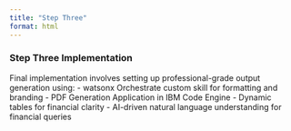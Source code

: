 ```yaml
---
title: "Step Three"
format: html
---
```


### Step Three Implementation

Final implementation involves setting up professional-grade output generation using:
- watsonx Orchestrate custom skill for formatting and branding
- PDF Generation Application in IBM Code Engine
- Dynamic tables for financial clarity
- AI-driven natural language understanding for financial queries